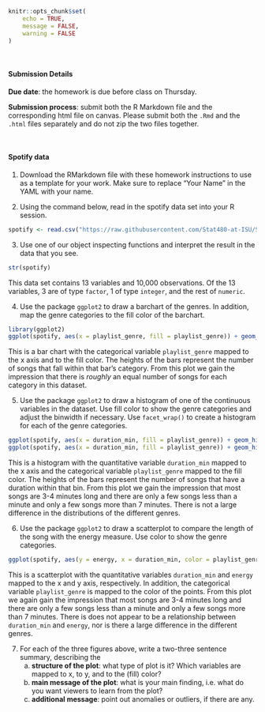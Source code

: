 ```r
knitr::opts_chunk$set(
	echo = TRUE,
	message = FALSE,
	warning = FALSE
)
```


<br/>

#### Submission Details

**Due date**: the homework is due before class on Thursday. 

**Submission process**: submit both the R Markdown file and the corresponding html file on canvas. Please submit both the `.Rmd` and the `.html` files separately and do not zip the two files together.

<br/>

#### Spotify data

1. Download the RMarkdown file with these homework instructions to use as a template for your work. Make sure to replace "Your Name" in the YAML with your name.  


2. Using the command below, read in the spotify data set into your R session. 

```r
spotify <- read.csv("https://raw.githubusercontent.com/Stat480-at-ISU/Stat480-at-ISU.github.io/master/homework/data/spotify.csv")
```


3. Use one of our object inspecting functions and interpret the result in the data that you see.

```r
str(spotify)
```

This data set contains 13 variables and 10,000 observations. Of the 13 variables, 3 are of type `factor`, 1 of type `integer`, and the rest of `numeric`.



4. Use the package `ggplot2` to draw a barchart of the genres. In addition, map the genre categories to the fill color of the barchart.

```r
library(ggplot2)
ggplot(spotify, aes(x = playlist_genre, fill = playlist_genre)) + geom_bar()
```

This is a bar chart with the categorical variable `playlist_genre` mapped to the x axis and to the fill color. The heights of the bars represent the number of songs that fall within that bar's category. From this plot we gain the impression that there is *roughly* an equal number of songs for each category in this dataset.


5. Use the package `ggplot2` to draw a histogram of one of the continuous variables in the dataset. Use fill color to show the genre categories and adjust the binwidth if necessary. Use `facet_wrap()` to create a histogram for each of the genre categories.

```r
ggplot(spotify, aes(x = duration_min, fill = playlist_genre)) + geom_histogram()
ggplot(spotify, aes(x = duration_min, fill = playlist_genre)) + geom_histogram() + facet_wrap(~playlist_genre)
```

This is a histogram with the quantitative variable `duration_min` mapped to the x axis and the categorical variable `playlist_genre` mapped to the fill color. The heights of the bars represent the number of songs that have a duration within that bin. From this plot we gain the impression that most songs are 3-4 minutes long and there are only a few songs less than a minute and only a few songs more than 7 minutes. There is not a large difference in the distributions of the different genres.


6. Use the package `ggplot2` to draw a scatterplot to compare the length of the song with the energy measure. Use color to show the genre categories.

```r
ggplot(spotify, aes(y = energy, x = duration_min, color = playlist_genre)) + geom_point()
```

This is a scatterplot with the quantitative variables `duration_min` and `energy` mapped to the x and y axis, respectively. In addition, the categorical variable `playlist_genre` is mapped to the color of the points. From this plot we again gain the impression that most songs are 3-4 minutes long and there are only a few songs less than a minute and only a few songs more than 7 minutes. There is does not appear to be a relationship between `duration_min` and `energy`, nor is there a large difference in the different genres.


7. For each of the three figures above, write a two-three sentence summary, describing the
    a. **structure of the plot**: what type of plot is it? Which variables are mapped to x, to y, and to the (fill) color?
    b. **main message of the plot**: what is your main finding, i.e. what do you want viewers to learn from the plot?
    c. **additional message**: point out anomalies or outliers, if there are any. 

